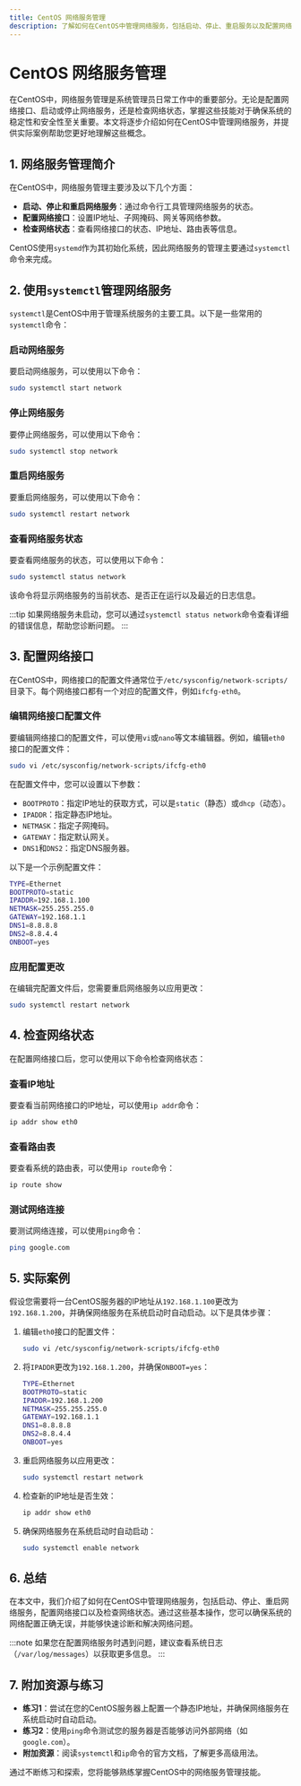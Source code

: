 ```yaml
---
title: CentOS 网络服务管理
description: 了解如何在CentOS中管理网络服务，包括启动、停止、重启服务以及配置网络接口。
---
```


# CentOS 网络服务管理

在CentOS中，网络服务管理是系统管理员日常工作中的重要部分。无论是配置网络接口、启动或停止网络服务，还是检查网络状态，掌握这些技能对于确保系统的稳定性和安全性至关重要。本文将逐步介绍如何在CentOS中管理网络服务，并提供实际案例帮助您更好地理解这些概念。

## 1. 网络服务管理简介

在CentOS中，网络服务管理主要涉及以下几个方面：

- **启动、停止和重启网络服务**：通过命令行工具管理网络服务的状态。
- **配置网络接口**：设置IP地址、子网掩码、网关等网络参数。
- **检查网络状态**：查看网络接口的状态、IP地址、路由表等信息。

CentOS使用`systemd`作为其初始化系统，因此网络服务的管理主要通过`systemctl`命令来完成。

## 2. 使用`systemctl`管理网络服务

`systemctl`是CentOS中用于管理系统服务的主要工具。以下是一些常用的`systemctl`命令：

### 启动网络服务

要启动网络服务，可以使用以下命令：

```bash
sudo systemctl start network
```

### 停止网络服务

要停止网络服务，可以使用以下命令：

```bash
sudo systemctl stop network
```

### 重启网络服务

要重启网络服务，可以使用以下命令：

```bash
sudo systemctl restart network
```

### 查看网络服务状态

要查看网络服务的状态，可以使用以下命令：

```bash
sudo systemctl status network
```

该命令将显示网络服务的当前状态、是否正在运行以及最近的日志信息。

:::tip
如果网络服务未启动，您可以通过`systemctl status network`命令查看详细的错误信息，帮助您诊断问题。
:::

## 3. 配置网络接口

在CentOS中，网络接口的配置文件通常位于`/etc/sysconfig/network-scripts/`目录下。每个网络接口都有一个对应的配置文件，例如`ifcfg-eth0`。

### 编辑网络接口配置文件

要编辑网络接口的配置文件，可以使用`vi`或`nano`等文本编辑器。例如，编辑`eth0`接口的配置文件：

```bash
sudo vi /etc/sysconfig/network-scripts/ifcfg-eth0
```

在配置文件中，您可以设置以下参数：

- `BOOTPROTO`：指定IP地址的获取方式，可以是`static`（静态）或`dhcp`（动态）。
- `IPADDR`：指定静态IP地址。
- `NETMASK`：指定子网掩码。
- `GATEWAY`：指定默认网关。
- `DNS1`和`DNS2`：指定DNS服务器。

以下是一个示例配置文件：

```bash
TYPE=Ethernet
BOOTPROTO=static
IPADDR=192.168.1.100
NETMASK=255.255.255.0
GATEWAY=192.168.1.1
DNS1=8.8.8.8
DNS2=8.8.4.4
ONBOOT=yes
```

### 应用配置更改

在编辑完配置文件后，您需要重启网络服务以应用更改：

```bash
sudo systemctl restart network
```

## 4. 检查网络状态

在配置网络接口后，您可以使用以下命令检查网络状态：

### 查看IP地址

要查看当前网络接口的IP地址，可以使用`ip addr`命令：

```bash
ip addr show eth0
```

### 查看路由表

要查看系统的路由表，可以使用`ip route`命令：

```bash
ip route show
```

### 测试网络连接

要测试网络连接，可以使用`ping`命令：

```bash
ping google.com
```

## 5. 实际案例

假设您需要将一台CentOS服务器的IP地址从`192.168.1.100`更改为`192.168.1.200`，并确保网络服务在系统启动时自动启动。以下是具体步骤：

1. 编辑`eth0`接口的配置文件：

   ```bash
   sudo vi /etc/sysconfig/network-scripts/ifcfg-eth0
   ```

2. 将`IPADDR`更改为`192.168.1.200`，并确保`ONBOOT=yes`：

   ```bash
   TYPE=Ethernet
   BOOTPROTO=static
   IPADDR=192.168.1.200
   NETMASK=255.255.255.0
   GATEWAY=192.168.1.1
   DNS1=8.8.8.8
   DNS2=8.8.4.4
   ONBOOT=yes
   ```

3. 重启网络服务以应用更改：

   ```bash
   sudo systemctl restart network
   ```

4. 检查新的IP地址是否生效：

   ```bash
   ip addr show eth0
   ```

5. 确保网络服务在系统启动时自动启动：

   ```bash
   sudo systemctl enable network
   ```

## 6. 总结

在本文中，我们介绍了如何在CentOS中管理网络服务，包括启动、停止、重启网络服务，配置网络接口以及检查网络状态。通过这些基本操作，您可以确保系统的网络配置正确无误，并能够快速诊断和解决网络问题。

:::note
如果您在配置网络服务时遇到问题，建议查看系统日志（`/var/log/messages`）以获取更多信息。
:::

## 7. 附加资源与练习

- **练习1**：尝试在您的CentOS服务器上配置一个静态IP地址，并确保网络服务在系统启动时自动启动。
- **练习2**：使用`ping`命令测试您的服务器是否能够访问外部网络（如`google.com`）。
- **附加资源**：阅读`systemctl`和`ip`命令的官方文档，了解更多高级用法。

通过不断练习和探索，您将能够熟练掌握CentOS中的网络服务管理技能。